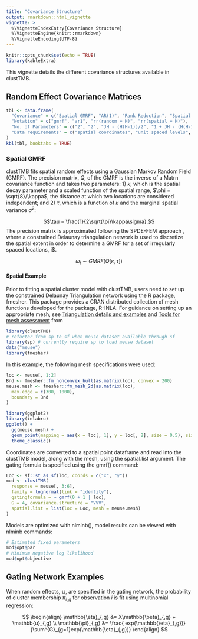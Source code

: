```yaml
---
title: "Covariance Structure"
output: rmarkdown::html_vignette
vignette: >
  %\VignetteIndexEntry{Covariance Structure}
  %\VignetteEngine{knitr::rmarkdown}
  %\VignetteEncoding{UTF-8}
---
```


```r
knitr::opts_chunk$set(echo = TRUE)
library(kableExtra)
```

This vignette details the different covariance structures available in clustTMB. 

## Random Effect Covariance Matrices

```r
tbl <- data.frame(
  "Covariance" = c("Spatial GMRF", "AR(1)", "Rank Reduction", "Spatial Rank Reduction"),
  "Notation" = c("gmrf", "ar1", "rr(random = H)", "rr(spatial = H)"),
  "No. of Parameters" = c("2", "2", "JH - (H(H-1))/2", "1 + JH - (H(H-1))/2"),
  "Data requirements" = c("spatial coordinates", "unit spaced levels", "", "spatial coordinates")
)
kbl(tbl, booktabs = TRUE)
```


### Spatial GMRF

clustTMB fits spatial random effects using a Gaussian Markov Random Field (GMRF). The precision matrix, $Q$, of the GMRF is the inverse of a Mat\latexcode{\'{e}}rn covariance function and takes two parameters: 1) $\kappa$, which is the spatial decay parameter and a scaled function of the spatial range, $\phi = \sqrt{8}/\kappa$, the distance at which two locations are considered independent; and 2) $\tau$, which is a function of $\kappa$ and the marginal spatial variance $\sigma^{2}$:

$$\tau = \frac{1}{2\sqrt{\pi}\kappa\sigma}.$$
The precision matrix is approximated following the SPDE-FEM approach \citep{Lindgren2011}, where a constrained Delaunay triangulation network is used to discretize the spatial extent in order to determine a GMRF for a set of irregularly spaced locations, i$. 

$$\omega_{i} \sim GMRF(Q[\kappa, \tau])$$

#### Spatial Example
Prior to fitting a spatial cluster model with clustTMB, users need to set up the constrained Delaunay Triangulation network using the R package, fmesher. This package provides a CRAN distributed collection of mesh functions developed for the package, R-INLA. For guidance on setting up an appropriate mesh, see [Triangulation details and examples](https://becarioprecario.bitbucket.io/spde-gitbook/ch-intro.html#sec:mesh) and [Tools for mesh assessment](https://becarioprecario.bitbucket.io/spde-gitbook/ch-intro.html#sec:toolsmesh) from 
```r
library(clustTMB)
# refactor from sp to sf when meuse dataset available through sf
library(sp) # currently require sp to load meuse dataset
data("meuse")
library(fmesher)
```

In this example, the following mesh specifications were used:
```r
loc <- meuse[, 1:2]
Bnd <- fmesher::fm_nonconvex_hull(as.matrix(loc), convex = 200)
meuse.mesh <- fmesher::fm_mesh_2d(as.matrix(loc),
  max.edge = c(300, 1000),
  boundary = Bnd
)
```

```r
library(ggplot2)
library(inlabru)
ggplot() +
  gg(meuse.mesh) +
  geom_point(mapping = aes(x = loc[, 1], y = loc[, 2], size = 0.5), size = 0.5) +
  theme_classic()
```

Coordinates are converted to a spatial point dataframe and read into the clustTMB model, along with the mesh, using the spatial.list argument. The gating formula is specified using the gmrf() command:
```r
Loc <- sf::st_as_sf(loc, coords = c("x", "y"))
mod <- clustTMB(
  response = meuse[, 3:6],
  family = lognormal(link = "identity"),
  gatingformula = ~ gmrf(0 + 1 | loc),
  G = 4, covariance.structure = "VVV",
  spatial.list = list(loc = Loc, mesh = meuse.mesh)
)
```

Models are optimized with nlminb(), model results can be viewed with nlminb commands:
```r
# Estimated fixed parameters
mod$opt$par
# Minimum negative log likelihood
mod$opt$objective
```
## Gating Network Examples

When random effects, $\mathbb{u}$, are specified in the gating network, the probability of cluster membership $\pi_{i,g}$ for observation $i$ is fit using multinomial regression: 

$$
\begin{align}
 \mathbb{\eta}_{,g} &= X\mathbb{\beta}_{,g} + \mathbb{u}_{,g} \\
 \mathbb{\pi}_{,g} &= \frac{ exp(\mathbb{\eta}_{,g})}{\sum^{G}_{g=1}exp(\mathbb{\eta}_{,g})} 
 \end{align}
$$
